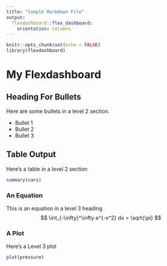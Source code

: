 ```yaml
---
title: "Simple Markdown File"
output: 
  flexdashboard::flex_dashboard:
    orientation: columns
---
```


```r
knitr::opts_chunk$set(echo = FALSE)
library(flexdashboard)
```

# My Flexdashboard

## Heading For Bullets
Here are some bullets in a level 2 section.

- Bullet 1
- Bullet 2
- Bullet 3

## Table Output

Here's a table in a level 2 section

```r
summary(cars)
```

### An Equation
This is an equation in a level 3 heading
$$
\int_{-\infty}^\infty e^{-x^2} dx = \sqrt{\pi}
$$

### A Plot

Here's a Level 3 plot

```r
plot(pressure)
```
